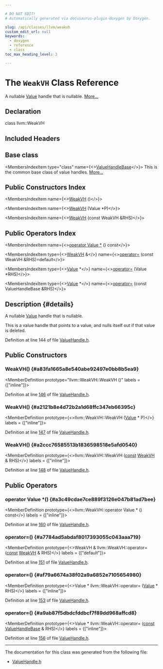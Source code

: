 ```yaml
---

# DO NOT EDIT!
# Automatically generated via docusaurus-plugin-doxygen by Doxygen.

slug: /api/classes/llvm/weakvh
custom_edit_url: null
keywords:
  - doxygen
  - reference
  - class
toc_max_heading_level: 3

---
```





# The `WeakVH` Class Reference

<DoxygenPage pluginConfig={pluginConfig}>

A nullable <a href="/docs/api/classes/llvm/value">Value</a> handle that is nullable. <a href="#details">More...</a>

## Declaration

<CodeBlock>class llvm::WeakVH</CodeBlock>

## Included Headers

<IncludesList>
<IncludesListItem
  filePath="llvm/IR/ValueHandle.h"
  permalink="/docs/api/files/include/include/llvm/include/llvm/ir/valuehandle-h"
  isLocal="true" />
</IncludesList>

## Base class

<MembersIndex>

<MembersIndexItem
  type="class"
  name={<><a href="/docs/api/classes/llvm/valuehandlebase">ValueHandleBase</a></>}>
This is the common base class of value handles. <a href="/docs/api/classes/llvm/valuehandlebase/#details">More...</a>
</MembersIndexItem>

</MembersIndex>

## Public Constructors Index

<MembersIndex>

<MembersIndexItem
  name={<><a href="#a83fa1665a8e540abe92497e0bb8b5ea9">WeakVH</a> ()</>}>
</MembersIndexItem>

<MembersIndexItem
  name={<><a href="#a2121b8e4d72b2a1d68ffc347eb66395c">WeakVH</a> (Value &#42;P)</>}>
</MembersIndexItem>

<MembersIndexItem
  name={<><a href="#a2ccc76585513b1836598518e5afd0540">WeakVH</a> (const WeakVH &amp;RHS)</>}>
</MembersIndexItem>

</MembersIndex>

## Public Operators Index

<MembersIndex>

<MembersIndexItem
  name={<><a href="#a3c49cdae7ce889f3126e047b81ad7bee">operator Value &#42;</a> () const</>}>
</MembersIndexItem>

<MembersIndexItem
  type={<><a href="/docs/api/classes/llvm/weakvh">WeakVH</a> &amp;</>}
  name={<><a href="#a7784ad5abdaf8017393055c043aaa719">operator=</a> (const WeakVH &amp;RHS)=default</>}>
</MembersIndexItem>

<MembersIndexItem
  type={<><a href="/docs/api/classes/llvm/value">Value</a> &#42;</>}
  name={<><a href="#af79a6674a38f02a9a6852e7105654980">operator=</a> (Value &#42;RHS)</>}>
</MembersIndexItem>

<MembersIndexItem
  type={<><a href="/docs/api/classes/llvm/value">Value</a> &#42;</>}
  name={<><a href="#a9ab87f5dbdcfddbcf7f89dd968affcd8">operator=</a> (const ValueHandleBase &amp;RHS)</>}>
</MembersIndexItem>

</MembersIndex>

## Description {#details}

A nullable <a href="/docs/api/classes/llvm/value">Value</a> handle that is nullable.

This is a value handle that points to a value, and nulls itself out if that value is deleted.

Definition at line 144 of file <a href="/docs/api/files/include/include/llvm/include/llvm/ir/valuehandle-h">ValueHandle.h</a>.

<SectionDefinition>

## Public Constructors

### WeakVH() {#a83fa1665a8e540abe92497e0bb8b5ea9}

<MemberDefinition
  prototype="llvm::WeakVH::WeakVH ()"
  labels = {["inline"]}>

Definition at line <a href="/docs/api/files/include/include/llvm/include/llvm/ir/valuehandle-h/#l00146">146</a> of file <a href="/docs/api/files/include/include/llvm/include/llvm/ir/valuehandle-h">ValueHandle.h</a>.
</MemberDefinition>

### WeakVH() {#a2121b8e4d72b2a1d68ffc347eb66395c}

<MemberDefinition
  prototype={<>llvm::WeakVH::WeakVH (<a href="/docs/api/classes/llvm/value">Value</a> &#42; P)</>}
  labels = {["inline"]}>

Definition at line <a href="/docs/api/files/include/include/llvm/include/llvm/ir/valuehandle-h/#l00147">147</a> of file <a href="/docs/api/files/include/include/llvm/include/llvm/ir/valuehandle-h">ValueHandle.h</a>.
</MemberDefinition>

### WeakVH() {#a2ccc76585513b1836598518e5afd0540}

<MemberDefinition
  prototype={<>llvm::WeakVH::WeakVH (<a href="/docs/api/files/lib/lib/target/lib/target/aarch64/aarch64promoteconstant-cpp/#a90f8350fecae261c25be85d38b451bff">const</a> <a href="/docs/api/classes/llvm/weakvh">WeakVH</a> &amp; RHS)</>}
  labels = {["inline"]}>

Definition at line <a href="/docs/api/files/include/include/llvm/include/llvm/ir/valuehandle-h/#l00148">148</a> of file <a href="/docs/api/files/include/include/llvm/include/llvm/ir/valuehandle-h">ValueHandle.h</a>.
</MemberDefinition>

</SectionDefinition>

<SectionDefinition>

## Public Operators

### operator Value &#42;() {#a3c49cdae7ce889f3126e047b81ad7bee}

<MemberDefinition
  prototype={<>llvm::WeakVH::operator Value &#42; () const</>}
  labels = {["inline"]}>

Definition at line <a href="/docs/api/files/include/include/llvm/include/llvm/ir/valuehandle-h/#l00160">160</a> of file <a href="/docs/api/files/include/include/llvm/include/llvm/ir/valuehandle-h">ValueHandle.h</a>.
</MemberDefinition>

### operator=() {#a7784ad5abdaf8017393055c043aaa719}

<MemberDefinition
  prototype={<>WeakVH &amp; llvm::WeakVH::operator= (<a href="/docs/api/files/lib/lib/target/lib/target/aarch64/aarch64promoteconstant-cpp/#a90f8350fecae261c25be85d38b451bff">const</a> <a href="/docs/api/classes/llvm/weakvh">WeakVH</a> &amp; RHS)</>}
  labels = {["default"]}>

Definition at line <a href="/docs/api/files/include/include/llvm/include/llvm/ir/valuehandle-h/#l00151">151</a> of file <a href="/docs/api/files/include/include/llvm/include/llvm/ir/valuehandle-h">ValueHandle.h</a>.
</MemberDefinition>

### operator=() {#af79a6674a38f02a9a6852e7105654980}

<MemberDefinition
  prototype={<>Value &#42; llvm::WeakVH::operator= (<a href="/docs/api/classes/llvm/value">Value</a> &#42; RHS)</>}
  labels = {["inline"]}>

Definition at line <a href="/docs/api/files/include/include/llvm/include/llvm/ir/valuehandle-h/#l00153">153</a> of file <a href="/docs/api/files/include/include/llvm/include/llvm/ir/valuehandle-h">ValueHandle.h</a>.
</MemberDefinition>

### operator=() {#a9ab87f5dbdcfddbcf7f89dd968affcd8}

<MemberDefinition
  prototype={<>Value &#42; llvm::WeakVH::operator= (<a href="/docs/api/files/lib/lib/target/lib/target/aarch64/aarch64promoteconstant-cpp/#a90f8350fecae261c25be85d38b451bff">const</a> <a href="/docs/api/classes/llvm/valuehandlebase">ValueHandleBase</a> &amp; RHS)</>}
  labels = {["inline"]}>

Definition at line <a href="/docs/api/files/include/include/llvm/include/llvm/ir/valuehandle-h/#l00156">156</a> of file <a href="/docs/api/files/include/include/llvm/include/llvm/ir/valuehandle-h">ValueHandle.h</a>.
</MemberDefinition>

</SectionDefinition>

<hr/>

The documentation for this class was generated from the following file:

<ul>
<li><a href="/docs/api/files/include/include/llvm/include/llvm/ir/valuehandle-h">ValueHandle.h</a></li>
</ul>

</DoxygenPage>
